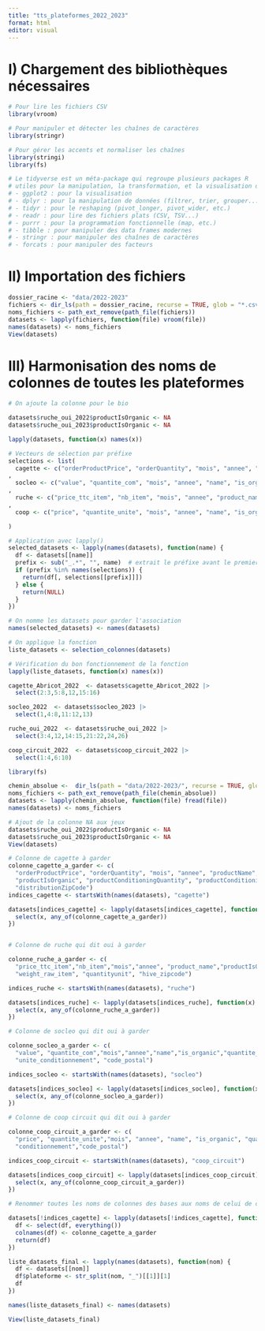 ```yaml
---
title: "tts_plateformes_2022_2023"
format: html
editor: visual
---
```


# I) Chargement des bibliothèques nécessaires

```r

# Pour lire les fichiers CSV
library(vroom)

# Pour manipuler et détecter les chaînes de caractères
library(stringr)

# Pour gérer les accents et normaliser les chaînes
library(stringi)
library(fs)

# Le tidyverse est un méta-package qui regroupe plusieurs packages R
# utiles pour la manipulation, la transformation, et la visualisation de données :
# - ggplot2 : pour la visualisation
# - dplyr : pour la manipulation de données (filtrer, trier, grouper...)
# - tidyr : pour le reshaping (pivot_longer, pivot_wider, etc.)
# - readr : pour lire des fichiers plats (CSV, TSV...)
# - purrr : pour la programmation fonctionnelle (map, etc.)
# - tibble : pour manipuler des data frames modernes
# - stringr : pour manipuler des chaînes de caractères
# - forcats : pour manipuler des facteurs

```

# II) Importation des fichiers

```r
dossier_racine <- "data/2022-2023"
fichiers <- dir_ls(path = dossier_racine, recurse = TRUE, glob = "*.csv")
noms_fichiers <- path_ext_remove(path_file(fichiers))
datasets <- lapply(fichiers, function(file) vroom(file))
names(datasets) <- noms_fichiers
View(datasets)
```


# III) Harmonisation des noms de colonnes de toutes les plateformes


```r
# On ajoute la colonne pour le bio 

datasets$ruche_oui_2022$productIsOrganic <- NA
datasets$ruche_oui_2023$productIsOrganic <- NA
```


```r
lapply(datasets, function(x) names(x))
```


```r
# Vecteurs de sélection par préfixe
selections <- list(
  cagette <- c("orderProductPrice", "orderQuantity", "mois", "annee", "productName", "productIsOrganic", "productConditioningQuantity", "productConditioningUnit", "distributionZipCode")
,
  socleo <- c("value", "quantite_com", "mois", "annee", "name", "is_organic", "quantite_cond", "unite_conditionnement", "code_postal")
,
  ruche <- c("price_ttc_item", "nb_item", "mois", "annee", "product_name", "x", "weight_raw_item", "quantityunit", "hive_zipcode")
,
  coop <- c("price", "quantite_unite", "mois", "annee", "name", "is_organic", "quantite_cond", "conditionnement", "code_postal")

)

# Application avec lapply()
selected_datasets <- lapply(names(datasets), function(name) {
  df <- datasets[[name]]
  prefix <- sub("_.*", "", name)  # extrait le préfixe avant le premier "_"
  if (prefix %in% names(selections)) {
    return(df[, selections[[prefix]]])
  } else {
    return(NULL)  
  }
})

# On nomme les datasets pour garder l'association
names(selected_datasets) <- names(datasets)

```


```r

# On applique la fonction 
liste_datasets <- selection_colonnes(datasets)
```


```r

# Vérification du bon fonctionnement de la fonction
lapply(liste_datasets, function(x) names(x))
```


```r

cagette_Abricot_2022  <- datasets$cagette_Abricot_2022 |> 
  select(2:3,5:8,12,15:16)

socleo_2022  <- datasets$socleo_2023 |> 
  select(1,4:8,11:12,13)

ruche_oui_2022  <- datasets$ruche_oui_2022 |> 
  select(3:4,12,14:15,21:22,24,26)

coop_circuit_2022  <- datasets$coop_circuit_2022 |> 
  select(1:4,6:10)
```


```r

library(fs)

chemin_absolue <-  dir_ls(path = "data/2022-2023/", recurse = TRUE, glob = "*.csv")
noms_fichiers <- path_ext_remove(path_file(chemin_absolue))
datasets <- lapply(chemin_absolue, function(file) fread(file))
names(datasets) <- noms_fichiers

# Ajout de la colonne NA aux jeux 
datasets$ruche_oui_2022$productIsOrganic <- NA
datasets$ruche_oui_2023$productIsOrganic <- NA
View(datasets)

# Colonne de cagette à garder 
colonne_cagette_a_garder <- c(
  "orderProductPrice", "orderQuantity", "mois", "annee", "productName", 
  "productIsOrganic", "productConditioningQuantity", "productConditioningUnit", 
  "distributionZipCode")
indices_cagette <- startsWith(names(datasets), "cagette")

datasets[indices_cagette] <- lapply(datasets[indices_cagette], function(x) {
  select(x, any_of(colonne_cagette_a_garder))
})


# Colonne de ruche qui dit oui à garder 

colonne_ruche_a_garder <- c(
  "price_ttc_item","nb_item","mois","annee", "product_name","productIsOrganic",
  "weight_raw_item", "quantityunit", "hive_zipcode")

indices_ruche <- startsWith(names(datasets), "ruche")

datasets[indices_ruche] <- lapply(datasets[indices_ruche], function(x) {
  select(x, any_of(colonne_ruche_a_garder))
})

# Colonne de socleo qui dit oui à garder 

colonne_socleo_a_garder <- c(
  "value", "quantite_com","mois","annee","name","is_organic","quantite_cond",
  "unite_conditionnement", "code_postal")

indices_socleo <- startsWith(names(datasets), "socleo")

datasets[indices_socleo] <- lapply(datasets[indices_socleo], function(x) {
  select(x, any_of(colonne_socleo_a_garder))
})

# Colonne de coop circuit qui dit oui à garder 

colonne_coop_circuit_a_garder <- c(
  "price", "quantite_unite","mois", "annee", "name", "is_organic", "quantite_cond",
  "conditionnement","code_postal") 

indices_coop_circuit <- startsWith(names(datasets), "coop_circuit")

datasets[indices_coop_circuit] <- lapply(datasets[indices_coop_circuit], function(x) {
  select(x, any_of(colonne_coop_circuit_a_garder))
})

# Renommer toutes les noms de colonnes des bases aux noms de celui de cagette

datasets[!indices_cagette] <- lapply(datasets[!indices_cagette], function(df) {
  df <- select(df, everything())
  colnames(df) <- colonne_cagette_a_garder
  return(df)
})

liste_datasets_final <- lapply(names(datasets), function(nom) {
  df <- datasets[[nom]]
  df$plateforme <- str_split(nom, "_")[[1]][1]
  df
})

names(liste_datasets_final) <- names(datasets)

View(liste_datasets_final)

```
